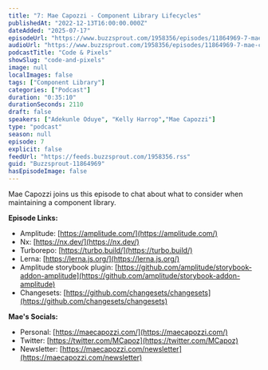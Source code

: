 ```yaml
---
title: "7: Mae Capozzi - Component Library Lifecycles"
publishedAt: "2022-12-13T16:00:00.000Z"
dateAdded: "2025-07-17"
episodeUrl: "https://www.buzzsprout.com/1958356/episodes/11864969-7-mae-capozzi-component-library-lifecycles.mp3"
audioUrl: "https://www.buzzsprout.com/1958356/episodes/11864969-7-mae-capozzi-component-library-lifecycles.mp3"
podcastTitle: "Code & Pixels"
showSlug: "code-and-pixels"
image: null
localImages: false
tags: ["Component Library"]
categories: ["Podcast"]
duration: "0:35:10"
durationSeconds: 2110
draft: false
speakers: ["Adekunle Oduye", "Kelly Harrop","Mae Capozzi"]
type: "podcast"
season: null
episode: 7
explicit: false
feedUrl: "https://feeds.buzzsprout.com/1958356.rss"
guid: "Buzzsprout-11864969"
hasEpisodeImage: false
---
```

Mae Capozzi joins us this episode to chat about what to consider when maintaining a component library.  
  
**Episode Links:**

-   Amplitude: [https://amplitude.com/](https://amplitude.com/)
-   Nx: [https://nx.dev/](https://nx.dev/)
-   Turborepo: [https://turbo.build/](https://turbo.build/)
-   Lerna: [https://lerna.js.org/](https://lerna.js.org/)
-   Amplitude storybook plugin: [https://github.com/amplitude/storybook-addon-amplitude](https://github.com/amplitude/storybook-addon-amplitude)
-   Changesets: [https://github.com/changesets/changesets](https://github.com/changesets/changesets)

**Mae's Socials:**

-   Personal: [https://maecapozzi.com/](https://maecapozzi.com/)
-   Twitter: [https://twitter.com/MCapoz](https://twitter.com/MCapoz)
-   Newsletter: [https://maecapozzi.com/newsletter](https://maecapozzi.com/newsletter)
